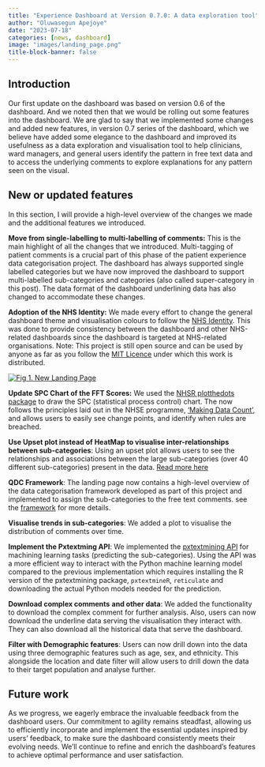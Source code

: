 ```yaml
---
title: "Experience Dashboard at Version 0.7.0: A data exploration tool"
author: "Oluwasegun Apejoye"
date: "2023-07-18"
categories: [news, dashboard]
image: "images/landing_page.png"
title-block-banner: false
---
```


## Introduction

Our first update on the dashboard was based on version 0.6 of the dashboard. And we noted then that we would be rolling out some features into the dashboard. We are glad to say that we implemented some changes and added new features, in version 0.7 series of the dashboard, which we believe have added some elegance to the dashboard and improved its usefulness as a data exploration and visualisation tool to help clinicians, ward managers, and general users identify the pattern in free text data and to access the underlying comments to explore explanations for any pattern seen on the visual.

## New or updated features

In this section, I will provide a high-level overview of the changes we made and the additional features we introduced.

**Move from single-labelling to multi-labelling of comments:** This is the main highlight of all the changes that we introduced. Multi-tagging of patient comments is a crucial part of this phase of the patient experience data categorisation project. The dashboard has always supported single labelled categories but we have now improved the dashboard to support multi-labelled sub-categories and categories (also called super-category in this post). The data format of the dashboard underlining data has also changed to accommodate these changes.

**Adoption of the NHS Identity:** We made every effort to change the general dashboard theme and visualisation colours to follow the [NHS Identity](https://www.england.nhs.uk/nhsidentity/). This was done to provide consistency between the dashboard and other NHS-related dashboards since the dashboard is targeted at NHS-related organisations. Note: This project is still open source and can be used by anyone as far as you follow the [MIT Licence](https://github.com/CDU-data-science-team/experiencesdashboard/blob/documentation/LICENSE.md) under which this work is distributed.

[![Fig 1. New Landing Page](images/landing_page.png){fig-alt="New Landing Page"}](images/landing_page.png)

**Update SPC Chart of the FFT Scores:** We used the [NHSR plotthedots package](https://github.com/nhs-r-community/NHSRplotthedots) to draw the SPC (statistical process control) chart. The now follows the principles laid out in the NHSE programme, ['Making Data Count'](https://www.england.nhs.uk/publication/making-data-count/), and allows users to easily see change points, and identify when rules are breached.

**Use Upset plot instead of HeatMap to visualise inter-relationships between sub-categories**: Using an upset plot allows users to see the relationships and associations between the large sub-categories (over 40 different sub-categories) present in the data. [Read more here](../upset_plot-23-07-18/index.qmd)

**QDC Framework**: The landing page now contains a high-level overview of the data categorisation framework developed as part of this project and implemented to assign the sub-categories to the free text comments. see the [framework](../../framework/index.qmd) for more details.

**Visualise trends in sub-categories**: We added a plot to visualise the distribution of comments over time.

**Implement the Pxtextming API**: We implemented the [pxtextmining API](../update-23-05-31/index.qmd) for machining learning tasks (predicting the sub-categories). Using the API was a more efficient way to interact with the Python machine learning model compared to the previous implementation which requires installing the R version of the pxtextmining package, `pxtextmineR`, `reticulate` and downloading the actual Python models needed for the prediction.

**Download complex comments** **and other data**: We added the functionality to download the complex comment for further analysis. Also, users can now download the underline data serving the visualisation they interact with. They can also download all the historical data that serve the dashboard.

**Filter with Demographic features**: Users can now drill down into the data using three demographic features such as age, sex, and ethnicity. This alongside the location and date filter will allow users to drill down the data to their target population and analyse further.

## Future work

As we progress, we eagerly embrace the invaluable feedback from the dashboard users. Our commitment to agility remains steadfast, allowing us to efficiently incorporate and implement the essential updates inspired by users' feedback, to make sure the dashboard consistently meets their evolving needs. We'll continue to refine and enrich the dashboard's features to achieve optimal performance and user satisfaction.
